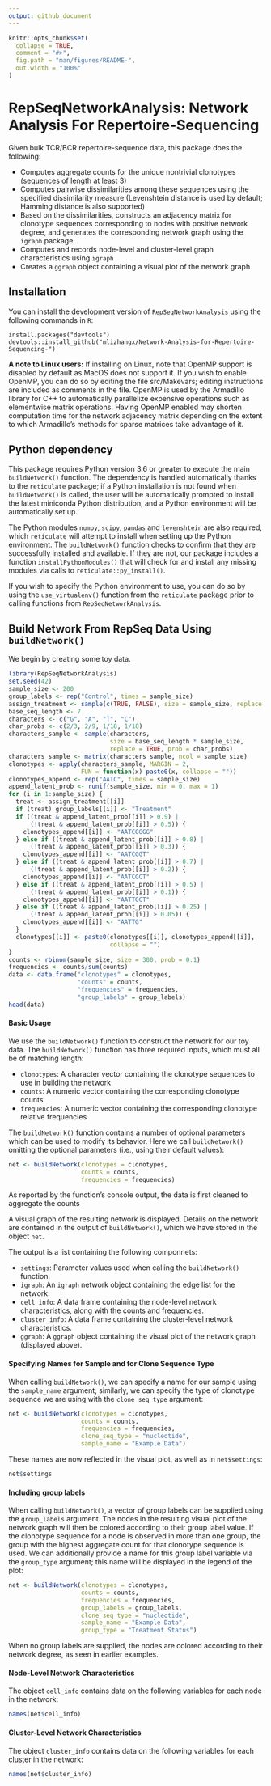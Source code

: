 ```yaml
---
output: github_document
---
```


<!-- README.md is generated from README.Rmd. Please edit that file -->

```r
knitr::opts_chunk$set(
  collapse = TRUE,
  comment = "#>",
  fig.path = "man/figures/README-",
  out.width = "100%"
)
```

# RepSeqNetworkAnalysis: Network Analysis For Repertoire-Sequencing

<!-- badges: start -->
<!-- badges: end -->

Given bulk TCR/BCR repertoire-sequence data, this package does the following:

* Computes aggregate counts for the unique nontrivial clonotypes (sequences of length at least 3)
* Computes pairwise dissimilarities among these sequences using the specified dissimilarity measure (Levenshtein distance is used by default; Hamming distance is also supported)
* Based on the dissimilarities, constructs an adjacency matrix for clonotype sequences corresponding to nodes with positive network degree, and generates the corresponding network graph using the `igraph` package
* Computes and records node-level and cluster-level graph characteristics using `igraph`
* Creates a `ggraph` object containing a visual plot of the network graph


## Installation

You can install the development version of `RepSeqNetworkAnalysis` using the following commands in `R`:

```
install.packages("devtools")
devtools::install_github("mlizhangx/Network-Analysis-for-Repertoire-Sequencing-")
```

**A note to Linux users:** If installing on Linux, note that OpenMP support is disabled by default as MacOS does not support it. If you wish to enable OpenMP, you can do so by editing the file src/Makevars; editing instructions are included as comments in the file. OpenMP is used by the Armadillo library for C++ to automatically parallelize expensive operations such as elementwise matrix operations. Having OpenMP enabled may shorten computation time for the network adjacency matrix depending on the extent to which Armadillo's methods for sparse matrices take advantage of it. 


## Python dependency

This package requires Python version 3.6 or greater to execute the main `buildNetwork()` function. The dependency is handled automatically thanks to the `reticulate` package; if a Python installation is not found when `buildNetwork()` is called, the user will be automatically prompted to install the latest miniconda Python distribution, and a Python environment will be automatically set up.

The Python modules `numpy`, `scipy`, `pandas` and `levenshtein` are also required, which `reticulate` will attempt to install when setting up the Python environment.  The `buildNetwork()` function checks to confirm that they are successfully installed and available.  If they are not, our package includes a function `installPythonModules()` that will check for and install any missing modules via calls to `reticulate::py_install()`. 

If you wish to specify the Python environment to use, you can do so by using the `use_virtualenv()` function from the `reticulate` package prior to calling functions from `RepSeqNetworkAnalysis`. 



## Build Network From RepSeq Data Using `buildNetwork()`

We begin by creating some toy data.

```r
library(RepSeqNetworkAnalysis)
set.seed(42)
sample_size <- 200
group_labels <- rep("Control", times = sample_size)
assign_treatment <- sample(c(TRUE, FALSE), size = sample_size, replace = TRUE)
base_seq_length <- 7
characters <- c("G", "A", "T", "C")
char_probs <- c(2/3, 2/9, 1/18, 1/18)
characters_sample <- sample(characters, 
                            size = base_seq_length * sample_size, 
                            replace = TRUE, prob = char_probs)
characters_sample <- matrix(characters_sample, ncol = sample_size)
clonotypes <- apply(characters_sample, MARGIN = 2, 
                    FUN = function(x) paste0(x, collapse = ""))
clonotypes_append <- rep("AATC", times = sample_size)
append_latent_prob <- runif(sample_size, min = 0, max = 1)
for (i in 1:sample_size) {
  treat <- assign_treatment[[i]]
  if (treat) group_labels[[i]] <- "Treatment"
  if ((treat & append_latent_prob[[i]] > 0.9) |
      (!treat & append_latent_prob[[i]] > 0.5)) {
    clonotypes_append[[i]] <- "AATCGGGG"
  } else if ((treat & append_latent_prob[[i]] > 0.8) |
      (!treat & append_latent_prob[[i]] > 0.3)) {
    clonotypes_append[[i]] <- "AATCGGT"
  } else if ((treat & append_latent_prob[[i]] > 0.7) |
      (!treat & append_latent_prob[[i]] > 0.2)) {
    clonotypes_append[[i]] <- "AATCGCT"
  } else if ((treat & append_latent_prob[[i]] > 0.5) |
      (!treat & append_latent_prob[[i]] > 0.1)) {
    clonotypes_append[[i]] <- "AATTGCT"
  } else if ((treat & append_latent_prob[[i]] > 0.25) |
      (!treat & append_latent_prob[[i]] > 0.05)) {
    clonotypes_append[[i]] <- "AATTG"
  }
  clonotypes[[i]] <- paste0(clonotypes[[i]], clonotypes_append[[i]], 
                            collapse = "")
}
counts <- rbinom(sample_size, size = 300, prob = 0.1)
frequencies <- counts/sum(counts)
data <- data.frame("clonotypes" = clonotypes,
                   "counts" = counts,
                   "frequencies" = frequencies,
                   "group_labels" = group_labels)
head(data)
```
#### Basic Usage

We use the `buildNetwork()` function to construct the network for our toy data. The `buildNetwork()` function has three required inputs, which must all be of matching length:

* `clonotypes`: A character vector containing the clonotype sequences to use in building the network
* `counts`: A numeric vector containing the corresponding clonotype counts
* `frequencies`: A numeric vector containing the corresponding clonotype relative frequencies

The `buildNetwork()` function contains a number of optional parameters which can be used to modify its behavior. Here we call `buildNetwork()` omitting the optional parameters (i.e., using their default values):
```r

net <- buildNetwork(clonotypes = clonotypes, 
                    counts = counts, 
                    frequencies = frequencies)

```
As reported by the function's console output, the data is first cleaned to aggregate the counts 

A visual graph of the resulting network is displayed. Details on the network are contained in the output of `buildNetwork()`, which we have stored in the object `net`. 

The output is a list containing the following componnets:

* `settings`: Parameter values used when calling the `buildNetwork()` function.
* `igraph`: An `igraph` network object containing the edge list for the network.
* `cell_info`: A data frame containing the node-level network characteristics, along with the counts and frequencies.
* `cluster_info`: A data frame containing the cluster-level network characteristics.
* `ggraph`: A `ggraph` object containing the visual plot of the network graph (displayed above).



#### Specifying Names for Sample and for Clone Sequence Type

When calling `buildNetwork()`, we can specify a name for our sample using the `sample_name` argument; similarly, we can specify the type of clonotype sequence we are using with the `clone_seq_type` argument:
```r

net <- buildNetwork(clonotypes = clonotypes, 
                    counts = counts, 
                    frequencies = frequencies, 
                    clone_seq_type = "nucleotide",
                    sample_name = "Example Data")

```
These names are now reflected in the visual plot, as well as in `net$settings`:

```r
net$settings
```

#### Including group labels

When calling `buildNetwork()`, a vector of group labels can be supplied using the `group_labels` argument. The nodes in the resulting visual plot of the network graph will then be colored according to their group label value. If the clonotype sequence for a node is observed in more than one group, the group with the highest aggregate count for that clonotype sequence is used.  We can additionally provide a name for this group label variable via the `group_type` argument; this name will be displayed in the legend of the plot:
```r

net <- buildNetwork(clonotypes = clonotypes, 
                    counts = counts, 
                    frequencies = frequencies, 
                    group_labels = group_labels,
                    clone_seq_type = "nucleotide",
                    sample_name = "Example Data",
                    group_type = "Treatment Status")
```

When no group labels are supplied, the nodes are colored according to their network degree, as seen in earlier examples.




#### Node-Level Network Characteristics 

The object `cell_info` contains data on the following variables for each node in the network:
```r
names(net$cell_info)
```

#### Cluster-Level Network Characteristics
The object `cluster_info` contains data on the following variables for each cluster in the network:
```r
names(net$cluster_info)
```
